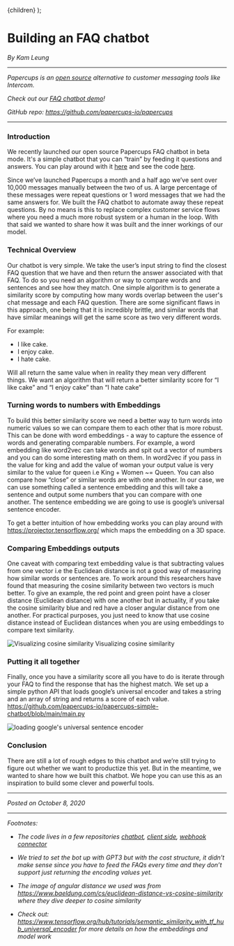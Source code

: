
  <Layout title="Building an FAQ chatbot">{children}</Layout>
);

# Building an FAQ chatbot

_By Kam Leung_

---

_Papercups is an [open source](https://github.com/papercups-io/papercups) alternative to customer messaging tools like Intercom._

_Check out our [FAQ chatbot demo](https://www.papercupsbot.io/bot/demo)!_

_GitHub repo: https://github.com/papercups-io/papercups_

---

### Introduction

We recently launched our open source Papercups FAQ chatbot in beta mode. It's a simple chatbot that you can “train” by feeding it questions and answers. You can play around with it [here](https://www.papercupsbot.io/bot/demo) and see the code [here](https://github.com/papercups-io/papercups/blob/master/assets/src/components/demo/BotDemo.tsx).

Since we’ve launched Papercups a month and a half ago we’ve sent over 10,000 messages manually between the two of us. A large percentage of these messages were repeat questions or 1 word messages that we had the same answers for. We built the FAQ chatbot to automate away these repeat questions. By no means is this to replace complex customer service flows where you need a much more robust system or a human in the loop. With that said we wanted to share how it was built and the inner workings of our model.

### Technical Overview

Our chatbot is very simple. We take the user’s input string to find the closest FAQ question that we have and then return the answer associated with that FAQ. To do so you need an algorithm or way to compare words and sentences and see how they match. One simple algorithm is to generate a similarity score by computing how many words overlap between the user's chat message and each FAQ question. There are some significant flaws in this approach, one being that it is incredibly brittle, and similar words that have similar meanings will get the same score as two very different words.

For example:

- I like cake.
- I enjoy cake.
- I hate cake.

Will all return the same value when in reality they mean very different things. We want an algorithm that will return a better similarity score for “I like cake” and “I enjoy cake” than “I hate cake”

### Turning words to numbers with Embeddings

To build this better similarity score we need a better way to turn words into numeric values so we can compare them to each other that is more robust. This can be done with word embeddings - a way to capture the essence of words and generating comparable numbers. For example, a word embedding like word2vec can take words and spit out a vector of numbers and you can do some interesting math on them. In word2vec if you pass in the value for king and add the value of woman your output value is very similar to the value for queen i.e King + Women ~= Queen. You can also compare how “close” or similar words are with one another. In our case, we can use something called a sentence embedding and this will take a sentence and output some numbers that you can compare with one another. The sentence embedding we are going to use is google’s universal sentence encoder.

To get a better intuition of how embedding works you can play around with https://projector.tensorflow.org/ which maps the embedding on a 3D space.

### Comparing Embeddings outputs

One caveat with comparing text embedding value is that subtracting values from one vector i.e the Euclidean distance is not a good way of measuring how similar words or sentences are. To work around this researchers have found that measuring the cosine similarity between two vectors is much better. To give an example, the red point and green point have a closer distance (Euclidean distance) with one another but in actuality, if you take the cosine similarity blue and red have a closer angular distance from one another. For practical purposes, you just need to know that use cosine distance instead of Euclidean distances when you are using embeddings to compare text similarity.

<Box mb={3} textAlign="center">
  <Box mb={2}>
    <Image
      alt="Visualizing cosine similarity"
      src="https://user-images.githubusercontent.com/4218509/95612704-d4839300-0a31-11eb-8d0d-7a3aadf6b266.png"
    />
  </Box>
  <Text type="secondary">Visualizing cosine similarity</Text>
</Box>

### Putting it all together

Finally, once you have a similarity score all you have to do is iterate through your FAQ to find the response that has the highest match. We set up a simple python API that loads google’s universal encoder and takes a string and an array of string and returns a score of each value. https://github.com/papercups-io/papercups-simple-chatbot/blob/main/main.py

<Box mb={3} textAlign="center">
  <Box mb={2}>
    <Image
      alt="loading google's universal sentence encoder"
      src="https://user-images.githubusercontent.com/4218509/95612691-ce8db200-0a31-11eb-967a-ba4f80397666.png"
    />
  </Box>
</Box>

<Box mb={3} textAlign="center">
  <Image
    alt=""
    src="https://user-images.githubusercontent.com/4218509/95612673-c9c8fe00-0a31-11eb-8f12-6b51fa29fbc5.png"
  />
</Box>

### Conclusion

There are still a lot of rough edges to this chatbot and we’re still trying to figure out whether we want to productize this yet. But in the meantime, we wanted to share how we built this chatbot. We hope you can use this as an inspiration to build some clever and powerful tools.

---

_Posted on October 8, 2020_

---

_Footnotes:_

- _The code lives in a few repositories [chatbot](https://github.com/papercups-io/papercups-simple-chatbot), [client side](https://github.com/papercups-io/papercups/blob/master/assets/src/components/demo/BotDemo.tsx), [webhook connector](https://github.com/papercups-io/webhooks-demo)_

- _We tried to set the bot up with GPT3 but with the cost structure, it didn’t make sense since you have to feed the FAQs every time and they don’t support just returning the encoding values yet._

- _The image of angular distance we used was from https://www.baeldung.com/cs/euclidean-distance-vs-cosine-similarity where they dive deeper to cosine similarity_

- _Check out: https://www.tensorflow.org/hub/tutorials/semantic_similarity_with_tf_hub_universal_encoder for more details on how the embeddings and model work_

